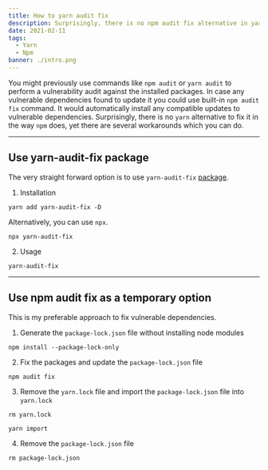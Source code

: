 ```yaml
---
title: How to yarn audit fix
description: Surprisingly, there is no npm audit fix alternative in yarn, yet there are several workarounds which you can do.
date: 2021-02-11
tags:
  - Yarn
  - Npm
banner: ./intro.png
---
```


You might previously use commands like `npm audit` or `yarn audit` to perform a vulnerability audit against the installed packages. In case any vulnerable dependencies found to update it you could use built-in `npm audit fix` command. It would automatically install any compatible updates to vulnerable dependencies. Surprisingly, there is no `yarn` alternative to fix it in the way `npm` does, yet there are several workarounds which you can do.

---

## Use yarn-audit-fix package

The very straight forward option is to use `yarn-audit-fix` [package](https://www.npmjs.com/package/yarn-audit-fix).

1. Installation

```
yarn add yarn-audit-fix -D
```

Alternatively, you can use `npx`.

```
npx yarn-audit-fix
```

2. Usage

```
yarn-audit-fix
```

---

## Use npm audit fix as a temporary option

This is my preferable approach to fix vulnerable dependencies.

1. Generate the `package-lock.json` file without installing node modules

```
npm install --package-lock-only
```

2. Fix the packages and update the `package-lock.json` file

```
npm audit fix
```

3. Remove the `yarn.lock` file and import the `package-lock.json` file into `yarn.lock`

```
rm yarn.lock

yarn import
```

4. Remove the `package-lock.json` file

```
rm package-lock.json
```
